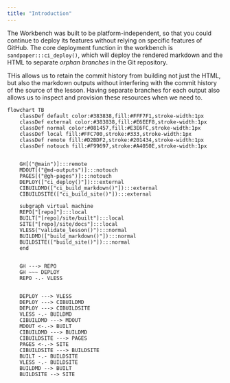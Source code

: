 ```yaml
---
title: "Introduction"
---
```


The Workbench was built to be platform-independent, so that you could continue
to deploy its features without relying on specific features of GitHub. The core
deployment function in the workbench is `sandpaper:::ci_deploy()`, which will
deploy the rendered markdown and the HTML to separate _orphan branches_ in the 
Git repository. 

THis allows us to retain the commit history from building not just the HTML, but
also the markdown outputs without interfering with the commit history of the
source of the lesson. Having separate branches for each output also allows us to
inspect and provision these resources when we need to. 

```mermaid
flowchart TB
    classDef default color:#383838,fill:#FFF7F1,stroke-width:1px
    classDef external color:#383838,fill:#E6EEF8,stroke-width:1px
    classDef normal color:#081457,fill:#E3E6FC,stroke-width:1px
    classDef local fill:#FFC700,stroke:#333,stroke-width:1px
    classDef remote fill:#D2BDF2,stroke:#201434,stroke-width:1px
    classDef notouch fill:#F99697,stroke:#A4050E,stroke-width:1px


    GH[("@main")]:::remote
    MDOUT[("@md-outputs")]:::notouch
    PAGES[("@gh-pages")]:::notouch
    DEPLOY(["ci_deploy()"]):::external
    CIBUILDMD(["ci_build_markdown()"]):::external
    CIBUILDSITE(["ci_build_site()"]):::external

    subgraph virtual machine
    REPO["[repo]"]:::local
    BUILT["[repo]/site/built"]:::local
    SITE["[repo]/site/docs"]:::local
    VLESS("validate_lesson()"):::normal
    BUILDMD(["build_markdown()"]):::normal
    BUILDSITE(["build_site()"]):::normal
    end


    GH ---> REPO
    GH ~~~ DEPLOY
    REPO -.- VLESS


    DEPLOY ---> VLESS
    DEPLOY ---> CIBUILDMD
    DEPLOY ---> CIBUILDSITE
    VLESS -.- BUILDMD
    CIBUILDMD ---> MDOUT
    MDOUT <-.-> BUILT
    CIBUILDMD ---> BUILDMD
    CIBUILDSITE ---> PAGES
    PAGES <-.-> SITE
    CIBUILDSITE ---> BUILDSITE
    BUILT -.- BUILDSITE
    VLESS -.- BUILDSITE
    BUILDMD --> BUILT
    BUILDSITE --> SITE
```


